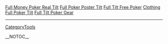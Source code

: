 
<a href=" http://tomcochrane.com/artwork/video/poker/Full-Money-Poker-Real-Tilt.html ">Full Money Poker Real Tilt</a>
<a href=" http://tomcochrane.com/artwork/video/poker/Full-Poker-Poster-Tilt.html ">Full Poker Poster Tilt</a>
<a href=" http://tomcochrane.com/artwork/video/poker/Full-Tilt-Free-Poker.html ">Full Tilt Free Poker</a>
<a href=" http://tomcochrane.com/artwork/video/poker/Clothing-Full-Poker-Tilt.html ">Clothing Full Poker Tilt</a>
<a href=" http://tomcochrane.com/artwork/video/poker/Full-Tilt-Poker-Gear.html ">Full Tilt Poker Gear</a>
----
[[CategoryTools]]

__NOTOC__